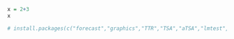 ```r
x = 2+3
x
```

```r
# install.packages(c("forecast","graphics","TTR","TSA","aTSA","lmtest","MLmetrics","car","dplyr","MASS","tsibble","tseries","ggplot2","nortest"))
```